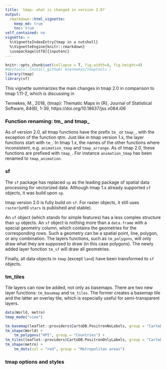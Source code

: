 ```yaml
---
title: `tmap: what is changed in version 2.0?`
output: 
  rmarkdown::html_vignette:
    keep_md: true 
    toc: true
self_contained: no
vignette: >
  %\VignetteIndexEntry{tmap in a nutshell}
  %\VignetteEngine{knitr::rmarkdown}
  \usepackage[utf8]{inputenc}
---
```


```r
knitr::opts_chunk$set(collapse = T, fig.width=8, fig.height=4)
#devtools::install_github(`mtennekes/tmaptools`)
library(tmap)
library(sf)
```

This vignette summarizes the main changes in tmap 2.0 in comparison to tmap 1.11-2, which is discussing in

Tennekes, M., 2018, {tmap}: Thematic Maps in {R}, Journal of Statistical Software, 84(6), 1-39, https://doi.org/10.18637/jss.v084.i06

### Function renaming: tm_ and tmap_

As of version 2.0, all tmap functions have the prefix `tm_` or `tmap_`, with the exception of the function qtm. Just like in tmap version 1.x, the layer functions start with `tm_`. In tmap 1.x, the names of the other functions where inconsistent, e.g. `animation_tmap` and `tmap_arrange`. As of tmap 2.0, these functions are prefixed with `tmap_`. For instance `animation_tmap` has been renamed to `tmap_animation`.

### sf

The `sf` package has replaced `sp` as the leading package of spatial data processing for vectorized data. Although tmap 1.x already supported `sf` objects, it was build upon `sp`.

tmap version 2.0 is fully build on `sf`. For raster objects, it still uses `raster`(until `stars` is published and stable).

An `sf` object (which stands for simple features) has a less complex structure than `sp` objects. An `sf` object is nothing more than a `data.frame` with a special geometry column, which contains the geometries for the corresponding rows. Such a geometry can be a spatial point, line, polygon, or any combination. The layers functions, such as `tm_polygons`, will only draw what they are supposed to draw (in this case polygons). 
The newly added layer function `tm_sf` will draw all geometries.

Finally, all data objects in `tmap` (except `land`) have been transformed to `sf` objects.


### tm_tiles

Tile layers can now be added, not only as basemaps. There are two new layer functions: `tm_basemap` and `tm_tiles`. The former creates a basemap tile and the latter an overlay tile, which is especially useful for semi-transparent layers.

```r
data(World, metro)
tmap_mode("view")

tm_basemap(leaflet::providers$CartoDB.PositronNoLabels, group = "CartoDB basemap") +
tm_shape(World) +
	tm_polygons("HPI", group = "Countries") +
tm_tiles(leaflet::providers$CartoDB.PositronOnlyLabels, group = "CartoDB labels") +
tm_shape(metro) +
	tm_dots(col = "red", group = "Metropolitan areas")
```

### tmap options and styles



